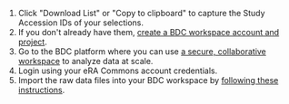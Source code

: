 1. Click "Download List" or "Copy to clipboard" to capture the Study Accession IDs of your selections.  
2. If you don't already have them, [create a BDC workspace account and project](/use-bdc/analyze-data).  
3. Go to the BDC platform where you can use [a secure, collaborative workspace](https://accounts.sb.biodatacatalyst.nhlbi.nih.gov/auth/login?next=https%3A%2F%2Faccounts.sb.biodatacatalyst.nhlbi.nih.gov%2Foauth2%2Fauthorization%3Fresponse_type%3Dcode%26client_id%3D74735b722c33498cb981b6b6e24f659f%26redirect_uri%3Dhttps%253A%252F%252Fplatform.sb.biodatacatalyst.nhlbi.nih.gov%252Foauth2%252Fredirect%26state%3DV6tMqHD29FVRoG3HJy8iYhXLTtTB6v%26client_next%3Dhttps%253A%252F%252Fplatform.sb.biodatacatalyst.nhlbi.nih.gov%252F%26scope%3Dopenid%26nonce%3D49456324535888103221696441001) to analyze data at scale.  
4. Login using your eRA Commons account credentials.  
5. Import the raw data files into your BDC workspace by [following these instructions](https://sb-biodatacatalyst.readme.io/docs/import-data-from-biodata-catalyst-powered-by-gen3).
